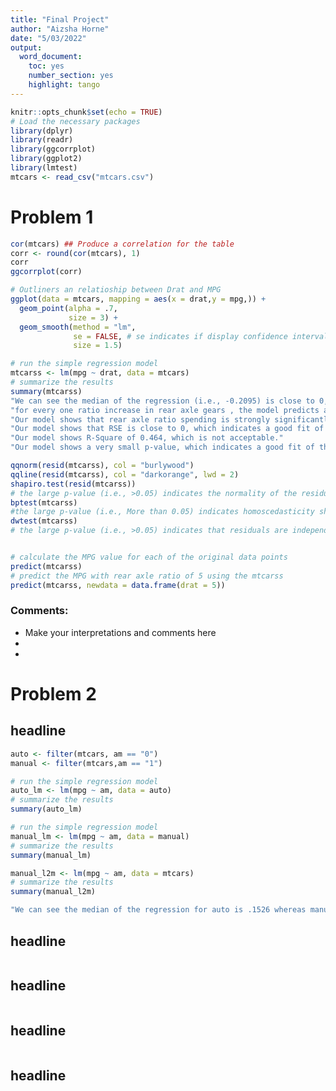 ---
title: "Final Project"
author: "Aizsha Horne"
date: "5/03/2022"
output:
  word_document:
    toc: yes
    number_section: yes
    highlight: tango
---

```{r setup, include=FALSE} 
knitr::opts_chunk$set(echo = TRUE)
# Load the necessary packages
library(dplyr)
library(readr)
library(ggcorrplot)
library(ggplot2)
library(lmtest)
mtcars <- read_csv("mtcars.csv")
```

# Problem 1
```{r tidy = TRUE, message = FALSE, warning = FALSE, error = FALSE}

cor(mtcars) ## Produce a correlation for the table
corr <- round(cor(mtcars), 1)
corr
ggcorrplot(corr)

# Outliners an relatioship between Drat and MPG
ggplot(data = mtcars, mapping = aes(x = drat,y = mpg,)) +
  geom_point(alpha = .7,
             size = 3) +
  geom_smooth(method = "lm",
              se = FALSE, # se indicates if display confidence interval around smooth
              size = 1.5)

# run the simple regression model
mtcarss <- lm(mpg ~ drat, data = mtcars)
# summarize the results
summary(mtcarss)
"We can see the median of the regression (i.e., -0.2095) is close to 0, which indicates its a good fit of the model"
"for every one ratio increase in rear axle gears , the model predicts an increase of 7.678 mpg."
"Our model shows that rear axle ratio spending is strongly significantly related to mpg."
"Our model shows that RSE is close to 0, which indicates a good fit of the model. "
"Our model shows R-Square of 0.464, which is not acceptable."
"Our model shows a very small p-value, which indicates a good fit of the model"

qqnorm(resid(mtcarss), col = "burlywood")
qqline(resid(mtcarss), col = "darkorange", lwd = 2)
shapiro.test(resid(mtcarss))
# the large p-value (i.e., >0.05) indicates the normality of the residuals.
bptest(mtcarss)
#the large p-value (i.e., More than 0.05) indicates homoscedasticity should be the issue. 
dwtest(mtcarss)
# the large p-value (i.e., >0.05) indicates that residuals are independent.


# calculate the MPG value for each of the original data points
predict(mtcarss)
# predict the MPG with rear axle ratio of 5 using the mtcarss
predict(mtcarss, newdata = data.frame(drat = 5))
```

### Comments:
*  Make your interpretations and comments here
* 
* 

# Problem 2
## headline
```{r tidy = TRUE, message = FALSE, warning = FALSE, error = FALSE}
auto <- filter(mtcars, am == "0")
manual <- filter(mtcars,am == "1")

# run the simple regression model
auto_lm <- lm(mpg ~ am, data = auto)
# summarize the results
summary(auto_lm)

# run the simple regression model
manual_lm <- lm(mpg ~ am, data = manual)
# summarize the results
summary(manual_lm)

manual_l2m <- lm(mpg ~ am, data = mtcars)
# summarize the results
summary(manual_l2m) 

"We can see the median of the regression for auto is .1526 whereas manual is -1.592, which indicates while manual is lower the auto is closer to 0 which indicates good fit of the model"
```

## headline
```{r tidy = TRUE, message = FALSE, warning = FALSE, error = FALSE}

```

## headline
```{r tidy = TRUE, message = FALSE, warning = FALSE, error = FALSE}

```

## headline 
```{r tidy = TRUE, message = FALSE, warning = FALSE, error = FALSE}

```

## headline
```{r tidy = TRUE, message = FALSE, warning = FALSE, error = FALSE}

```

